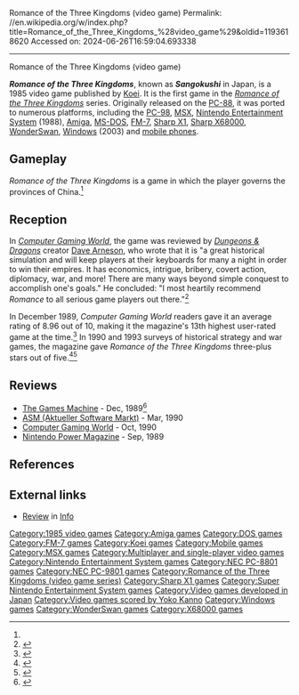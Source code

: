 Romance of the Three Kingdoms (video game)
Permalink: //en.wikipedia.org/w/index.php?title=Romance_of_the_Three_Kingdoms_%28video_game%29&oldid=1193618620
Accessed on: 2024-06-26T16:59:04.693338



------
Romance of the Three Kingdoms (video game)
{{Short description|1985 video game}}
{{Infobox video game
| collapsible = 
| state = 
| italic title = 
| title = Romance of the Three Kingdoms
| image = Romance of the Three Kingdoms cover.jpg
| alt = 
| caption = 
| developer = [[Koei]]
| publisher = Koei
| composer = [[Yoko Kanno]]
| series = 
| engine = 
| platforms = [[PC-88]], [[PC-98]], [[MSX]], [[Nintendo Entertainment System]] (1988), [[Amiga]], [[MS-DOS]], [[FM-7]], [[Sharp X1]], [[Sharp X68000]], [[WonderSwan]], [[MS-Windows|Windows]] (2003), [[mobile phones]]
| released = 1985
| genre = Strategy
| modes = [[Single-player]], [[multiplayer]]
}}

'''''Romance of the Three Kingdoms''''', known as '''''Sangokushi''''' in Japan, is a 1985 video game published by [[Koei]]. It is the first game in the ''[[Romance of the Three Kingdoms (video game series)|Romance of the Three Kingdoms]]'' series. Originally released on the [[PC-88]], it was ported to numerous platforms, including the [[PC-98]], [[MSX]], [[Nintendo Entertainment System]] (1988), [[Amiga]], [[MS-DOS]], [[FM-7]], [[Sharp X1]], [[Sharp X68000]], [[WonderSwan]], [[MS-Windows|Windows]] (2003) and [[mobile phone]]s.

==Gameplay==
''Romance of the Three Kingdoms'' is a game in which the player governs the provinces of China.<ref name="CGW51"/>

==Reception==
In ''[[Computer Gaming World]]'', the game was reviewed by ''[[Dungeons & Dragons]]'' creator [[Dave Arneson]], who wrote that it is "a great historical simulation and will keep players at their keyboards for many a night in order to win their empires. It has economics, intrigue, bribery, covert action, diplomacy, war, and more! There are many ways beyond simple conquest to accomplish one's goals." He concluded: "I most heartily recommend ''Romance'' to all serious game players out there."<ref name="CGW51">{{Cite magazine|author=Dave Arneson|magazine=[[Computer Gaming World]]|url=http://www.cgwmuseum.org/galleries/index.php?year=1988&pub=2&id=51 | date=September 1988|issue=51|pages=12–13, 31, 34|title=Romance of the Three Kingdoms|author-link=Dave Arneson}}</ref>

In December 1989, ''Computer Gaming World'' readers gave it an average rating of 8.96 out of 10, making it the magazine's 13th highest user-rated game at the time.<ref>{{cite news | title=The Top Ten Games | magazine=[[Computer Gaming World]] | date=December 1989 | accessdate=4 November 2013 | author=Ardai, Charles | page=52 | url=http://www.cgwmuseum.org/galleries/index.php?year=1989&pub=2&id=66}}</ref> In 1990 and 1993 surveys of historical strategy and war games, the magazine gave ''Romance of the Three Kingdoms'' three-plus stars out of five.<ref name="brooks199010">{{cite news | url=http://www.cgwmuseum.org/galleries/index.php?year=1990&pub=2&id=75 | title=Computer Strategy and Wargames: Pre-20th Century | magazine=Computer Gaming World | date=October 1990 | accessdate=16 November 2013 | author=Brooks, M. Evan | pages=11}}</ref><ref name="brooks199306">{{cite news | url=http://www.cgwmuseum.org/galleries/index.php?year=1993&pub=2&id=107 | title=An Annotated Listing of Pre-20th Century Wargames | magazine=Computer Gaming World | date=June 1993 | accessdate=7 July 2014 | author=Brooks, M. Evan | pages=136}}</ref>

==Reviews==
*[[The Games Machine]] - Dec, 1989<ref>{{Cite web|url=https://archive.org/details/the-games-machine-25/page/n65/mode/2up|title=The Games Machine Issue 25}}</ref>
*[[ASM (Aktueller Software Markt)]] - Mar, 1990
*[[Computer Gaming World]] - Oct, 1990
*[[Nintendo Power Magazine]] - Sep, 1989

==References==
{{reflist}}

==External links==
*[https://archive.org/details/info-magazine-30/page/n51/mode/2up Review] in [[.info (magazine)|Info]]

{{Romance of the Three Kingdoms series}}

[[Category:1985 video games]]
[[Category:Amiga games]]
[[Category:DOS games]]
[[Category:FM-7 games]]
[[Category:Koei games]]
[[Category:Mobile games]]
[[Category:MSX games]]
[[Category:Multiplayer and single-player video games]]
[[Category:Nintendo Entertainment System games]]
[[Category:NEC PC-8801 games]]
[[Category:NEC PC-9801 games]]
[[Category:Romance of the Three Kingdoms (video game series)]]
[[Category:Sharp X1 games]]
[[Category:Super Nintendo Entertainment System games]]
[[Category:Video games developed in Japan]]
[[Category:Video games scored by Yoko Kanno]]
[[Category:Windows games]]
[[Category:WonderSwan games]]
[[Category:X68000 games]]